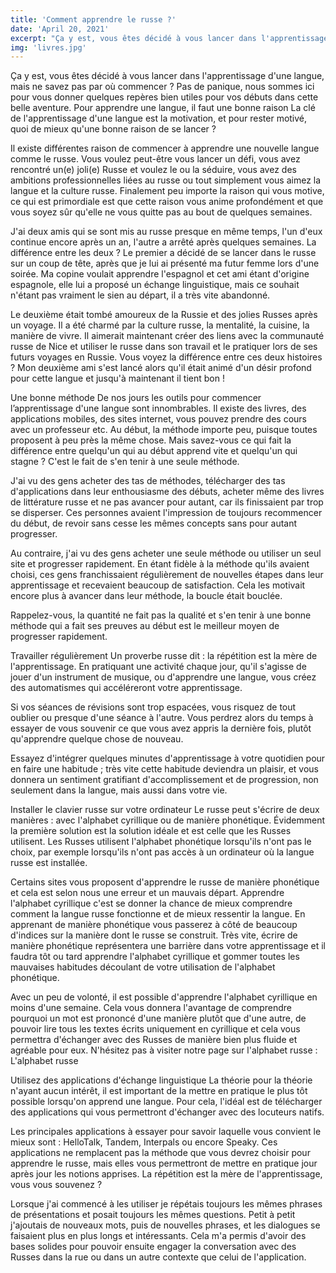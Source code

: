```yaml
---
title: 'Comment apprendre le russe ?'
date: 'April 20, 2021'
excerpt: "Ça y est, vous êtes décidé à vous lancer dans l'apprentissage d'une langue, mais ne savez pas par où commencer ? Pas de panique, nous sommes ici pour vous..."
img: 'livres.jpg'
---
```


Ça y est, vous êtes décidé à vous lancer dans l'apprentissage d'une langue, mais ne savez pas par où commencer ? Pas de panique, nous sommes ici pour vous donner quelques repères bien utiles pour vos débuts dans cette belle aventure.
Pour apprendre une langue, il faut une bonne raison
La clé de l'apprentissage d'une langue est la motivation, et pour rester motivé, quoi de mieux qu'une bonne raison de se lancer ?

Il existe différentes raison de commencer à apprendre une nouvelle langue comme le russe. Vous voulez peut-être vous lancer un défi, vous avez rencontré un(e) joli(e) Russe et voulez le ou la séduire, vous avez des ambitions professionnelles liées au russe ou tout simplement vous aimez la langue et la culture russe.
Finalement peu importe la raison qui vous motive, ce qui est primordiale est que cette raison vous anime profondément et que vous soyez sûr qu'elle ne vous quitte pas au bout de quelques semaines.

J'ai deux amis qui se sont mis au russe presque en même temps, l'un d'eux continue encore après un an, l'autre a arrêté après quelques semaines. La différence entre les deux ? Le premier a décidé de se lancer dans le russe sur un coup de tête, après que je lui ai présenté ma futur femme lors d'une soirée. Ma copine voulait apprendre l'espagnol et cet ami étant d'origine espagnole, elle lui a proposé un échange linguistique, mais ce souhait n'étant pas vraiment le sien au départ, il a très vite abandonné.

Le deuxième était tombé amoureux de la Russie et des jolies Russes après un voyage. Il a été charmé par la culture russe, la mentalité, la cuisine, la manière de vivre. Il aimerait maintenant créer des liens avec la communauté russe de Nice et utiliser le russe dans son travail et le pratiquer lors de ses futurs voyages en Russie. Vous voyez la différence entre ces deux histoires ? Mon deuxième ami s'est lancé alors qu'il était animé d'un désir profond pour cette langue et jusqu'à maintenant il tient bon !

Une bonne méthode
De nos jours les outils pour commencer l’apprentissage d'une langue sont innombrables. Il existe des livres, des applications mobiles, des sites internet, vous pouvez prendre des cours avec un professeur etc.
Au début, la méthode importe peu, puisque toutes proposent à peu près la même chose. Mais savez-vous ce qui fait la différence entre quelqu'un qui au début apprend vite et quelqu'un qui stagne ? C'est le fait de s'en tenir à une seule méthode.

J'ai vu des gens acheter des tas de méthodes, télécharger des tas d'applications dans leur enthousiasme des débuts, acheter même des livres de littérature russe et ne pas avancer pour autant, car ils finissaient par trop se disperser. Ces personnes avaient l'impression de toujours recommencer du début, de revoir sans cesse les mêmes concepts sans pour autant progresser.

Au contraire, j'ai vu des gens acheter une seule méthode ou utiliser un seul site et progresser rapidement. En étant fidèle à la méthode qu'ils avaient choisi, ces gens franchissaient régulièrement de nouvelles étapes dans leur apprentissage et recevaient beaucoup de satisfaction. Cela les motivait encore plus à avancer dans leur méthode, la boucle était bouclée.

Rappelez-vous, la quantité ne fait pas la qualité et s'en tenir à une bonne méthode qui a fait ses preuves au début est le meilleur moyen de progresser rapidement.

Travailler régulièrement
Un proverbe russe dit : la répétition est la mère de l'apprentissage. En pratiquant une activité chaque jour, qu'il s'agisse de jouer d'un instrument de musique, ou d'apprendre une langue, vous créez des automatismes qui accéléreront votre apprentissage.

Si vos séances de révisions sont trop espacées, vous risquez de tout oublier ou presque d'une séance à l'autre. Vous perdrez alors du temps à essayer de vous souvenir ce que vous avez appris la dernière fois, plutôt qu'apprendre quelque chose de nouveau.

Essayez d'intégrer quelques minutes d'apprentissage à votre quotidien pour en faire une habitude ; très vite cette habitude deviendra un plaisir, et vous donnera un sentiment gratifiant d'accomplissement et de progression, non seulement dans la langue, mais aussi dans votre vie.

Installer le clavier russe sur votre ordinateur
Le russe peut s'écrire de deux manières : avec l'alphabet cyrillique ou de manière phonétique. Évidemment la première solution est la solution idéale et est celle que les Russes utilisent. Les Russes utilisent l'alphabet phonétique lorsqu'ils n'ont pas le choix, par exemple lorsqu'ils n'ont pas accès à un ordinateur où la langue russe est installée.

Certains sites vous proposent d'apprendre le russe de manière phonétique et cela est selon nous une erreur et un mauvais départ. Apprendre l'alphabet cyrillique c'est se donner la chance de mieux comprendre comment la langue russe fonctionne et de mieux ressentir la langue. En apprenant de manière phonétique vous passerez à côté de beaucoup d'indices sur la manière dont le russe se construit. Très vite, écrire de manière phonétique représentera une barrière dans votre apprentissage et il faudra tôt ou tard apprendre l'alphabet cyrillique et gommer toutes les mauvaises habitudes découlant de votre utilisation de l'alphabet phonétique.

Avec un peu de volonté, il est possible d'apprendre l'alphabet cyrillique en moins d'une semaine. Cela vous donnera l'avantage de comprendre pourquoi un mot est prononcé d'une manière plutôt que d'une autre, de pouvoir lire tous les textes écrits uniquement en cyrillique et cela vous permettra d'échanger avec des Russes de manière bien plus fluide et agréable pour eux. N'hésitez pas à visiter notre page sur l'alphabet russe : L'alphabet russe

Utilisez des applications d'échange linguistique
La théorie pour la théorie n'ayant aucun intérêt, il est important de la mettre en pratique le plus tôt possible lorsqu'on apprend une langue. Pour cela, l'idéal est de télécharger des applications qui vous permettront d'échanger avec des locuteurs natifs.

Les principales applications à essayer pour savoir laquelle vous convient le mieux sont : HelloTalk, Tandem, Interpals ou encore Speaky. Ces applications ne remplacent pas la méthode que vous devrez choisir pour apprendre le russe, mais elles vous permettront de mettre en pratique jour après jour les notions apprises. La répétition est la mère de l'apprentissage, vous vous souvenez ?

Lorsque j'ai commencé à les utiliser je répétais toujours les mêmes phrases de présentations et posait toujours les mêmes questions. Petit à petit j'ajoutais de nouveaux mots, puis de nouvelles phrases, et les dialogues se faisaient plus en plus longs et intéressants. Cela m'a permis d'avoir des bases solides pour pouvoir ensuite engager la conversation avec des Russes dans la rue ou dans un autre contexte que celui de l'application.

